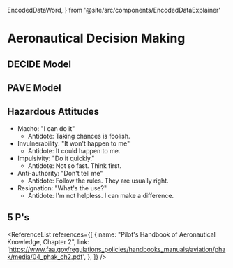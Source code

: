   EncodedDataWord,
} from '@site/src/components/EncodedDataExplainer'

# Aeronautical Decision Making

## DECIDE Model

<Acronym>
  <AcronymRow letter="D" title="Detect the problem" />
  <AcronymRow letter="E" title="Estimate the need to react" />
  <AcronymRow letter="C" title="Choose a course of action" />
  <AcronymRow letter="I" title="Identify solutions" />
  <AcronymRow letter="D" title="Do the necessary actions" />
  <AcronymRow letter="E" title="Evaluate the effect of the action" />
</Acronym>

## PAVE Model

<Acronym>
  <AcronymRow letter="P" title="Pilot" />
  <AcronymRow letter="A" title="Airplane" />
  <AcronymRow letter="V" title="enVironment" />
  <AcronymRow letter="E" title="External Pressures" />
</Acronym>

## Hazardous Attitudes

- Macho: "I can do it"
  - Antidote: Taking chances is foolish.
- Invulnerability: "It won't happen to me"
  - Antidote: It could happen to me.
- Impulsivity: "Do it quickly."
  - Antidote: Not so fast. Think first.
- Anti-authority: "Don't tell me"
  - Antidote: Follow the rules. They are usually right.
- Resignation: "What's the use?"
  - Antidote: I'm not helpless. I can make a difference.

## 5 P's

<Acronym>
  <AcronymRow letter="P" title="Plan" />
  <AcronymRow letter="P" title="Plane" />
  <AcronymRow letter="P" title="Pilot" />
  <AcronymRow letter="P" title="Passengers" />
  <AcronymRow letter="P" title="Programming" />
</Acronym>

<ReferenceList
  references={[
    {
      name: "Pilot's Handbook of Aeronautical Knowledge, Chapter 2",
      link: 'https://www.faa.gov/regulations_policies/handbooks_manuals/aviation/phak/media/04_phak_ch2.pdf',
    },
  ]}
/>
